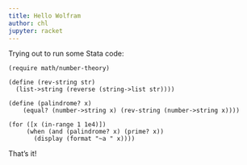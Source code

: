 ```yaml
---
title: Hello Wolfram
author: chl
jupyter: racket
---
```


Trying out to run some Stata code:

```racket
(require math/number-theory)

(define (rev-string str)
  (list->string (reverse (string->list str))))

(define (palindrome? x)
    (equal? (number->string x) (rev-string (number->string x))))

(for ([x (in-range 1 1e4)])
     (when (and (palindrome? x) (prime? x))
       (display (format "~a " x))))
```

That's it!
